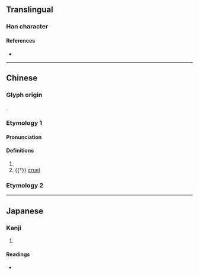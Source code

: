 {{character info}}
==Translingual==

===Han character===
{{Han char|rn=9|rad=人|as=07|sn=9|four=|canj=OHGR|ids=⿰亻告}}

====References====
* {{Han ref|kx=0104.130|dkj=00672|dj=0220.120|hdz=10162.100|uh=4FC8|ud=20424}}

----

==Chinese==

===Glyph origin===
{{Han compound|人|告|ls=psc|c1=s|c2=p|t1=man; person}}.

===Etymology 1===
{{zh-forms}}

====Pronunciation====
{{zh-pron
|m=kù
|c=guk1
|ma=y
|cat=pn,a
}}

====Definitions====
{{zh-hanzi}}

# {{zh-alt-form|嚳|tr=Kù|{{w|Emperor Ku}}}}
# {{†}} [[cruel]]

===Etymology 2===
{{zh-see|靠|ss}}

----

==Japanese==

===Kanji===
{{ja-kanji|grade=|rs=人07}}

# {{rfdef|ja|sort=人07}}

====Readings====
* {{ja-readings|on=こく|kun=}}